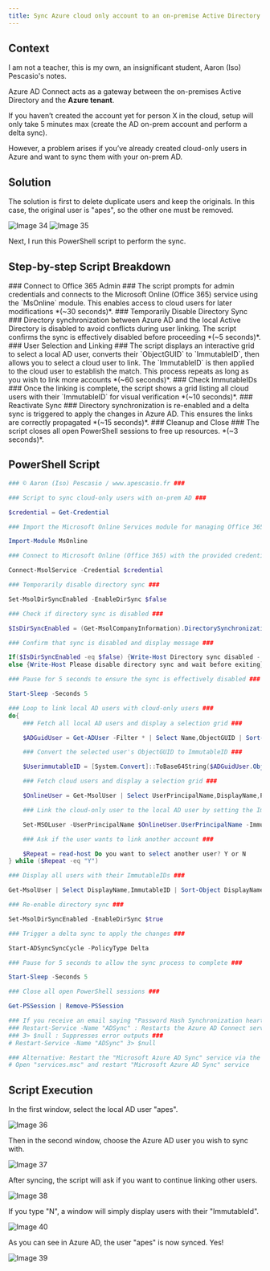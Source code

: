```yaml
---
title: Sync Azure cloud only account to an on-premise Active Directory 
---
```


## Context

I am not a teacher, this is my own, an insignificant student, Aaron (Iso) Pescasio's notes.

Azure AD Connect acts as a gateway between the on-premises Active Directory and the **Azure tenant**.

If you haven’t created the account yet for person X in the cloud, setup will only take 5 minutes max (create the AD on-prem account and perform a delta sync).

However, a problem arises if you’ve already created cloud-only users in Azure and want to sync them with your on-prem AD.

## Solution

The solution is first to delete duplicate users and keep the originals. In this case, the original user is "apes", so the other one must be removed.

![Image 34](/images/azure/34.PNG)
![Image 35](/images/azure/35.PNG)

Next, I run this PowerShell script to perform the sync.

## Step-by-step Script Breakdown
<DynamicCallout>
<Steps>

<Step>
### Connect to Office 365 Admin ###
The script prompts for admin credentials and connects to the Microsoft Online (Office 365) service using the `MsOnline` module. This enables access to cloud users for later modifications *(~30 seconds)*.
</Step>

<Step>
### Temporarily Disable Directory Sync ###
Directory synchronization between Azure AD and the local Active Directory is disabled to avoid conflicts during user linking. The script confirms the sync is effectively disabled before proceeding *(~5 seconds)*.
</Step>

<Step>
### User Selection and Linking ###
The script displays an interactive grid to select a local AD user, converts their `ObjectGUID` to `ImmutableID`, then allows you to select a cloud user to link. The `ImmutableID` is then applied to the cloud user to establish the match. This process repeats as long as you wish to link more accounts *(~60 seconds)*.
</Step>

<Step>
### Check ImmutableIDs ###
Once the linking is complete, the script shows a grid listing all cloud users with their `ImmutableID` for visual verification *(~10 seconds)*.
</Step>

<Step>
### Reactivate Sync ###
Directory synchronization is re-enabled and a delta sync is triggered to apply the changes in Azure AD. This ensures the links are correctly propagated *(~15 seconds)*.
</Step>

<Step>
### Cleanup and Close ###
The script closes all open PowerShell sessions to free up resources. *(~3 seconds)*.
</Step>

</Steps>
</DynamicCallout>

## PowerShell Script
```ps1 title="SyncCloudOnlyToAD.ps1"
### © Aaron (Iso) Pescasio / www.apescasio.fr ###

### Script to sync cloud-only users with on-prem AD ###

$credential = Get-Credential

### Import the Microsoft Online Services module for managing Office 365 ###

Import-Module MsOnline

### Connect to Microsoft Online (Office 365) with the provided credentials ###

Connect-MsolService -Credential $credential

### Temporarily disable directory sync ###

Set-MsolDirSyncEnabled -EnableDirSync $false

### Check if directory sync is disabled ###

$IsDirSyncEnabled = (Get-MsolCompanyInformation).DirectorySynchronizationEnabled

### Confirm that sync is disabled and display message ###

If($IsDirSyncEnabled -eq $false) {Write-Host Directory sync disabled - Ready to proceed!}
else {Write-Host Please disable directory sync and wait before exiting}

### Pause for 5 seconds to ensure the sync is effectively disabled ###

Start-Sleep -Seconds 5

### Loop to link local AD users with cloud-only users ###
do{
    ### Fetch all local AD users and display a selection grid ###

    $ADGuidUser = Get-ADUser -Filter * | Select Name,ObjectGUID | Sort-Object Name | Out-GridView -Title "Select the local AD user to retrieve their Immutable ID" -PassThru

    ### Convert the selected user's ObjectGUID to ImmutableID ###

    $UserimmutableID = [System.Convert]::ToBase64String($ADGuidUser.ObjectGUID.tobytearray())

    ### Fetch cloud users and display a selection grid ###

    $OnlineUser = Get-MsolUser | Select UserPrincipalName,DisplayName,ProxyAddresses,ImmutableID | Sort-Object DisplayName | Out-GridView -Title "Select the Office 365 user to link with the AD user" -PassThru

    ### Link the cloud-only user to the local AD user by setting the ImmutableID ###

    Set-MSOLuser -UserPrincipalName $OnlineUser.UserPrincipalName -ImmutableID $UserimmutableID

    ### Ask if the user wants to link another account ###

    $Repeat = read-host Do you want to select another user? Y or N 
} while ($Repeat -eq "Y")

### Display all users with their ImmutableIDs ###

Get-MsolUser | Select DisplayName,ImmutableID | Sort-Object DisplayName | Out-GridView -Title "List of users with ImmutableID shown"

### Re-enable directory sync ###

Set-MsolDirSyncEnabled -EnableDirSync $true

### Trigger a delta sync to apply the changes ###

Start-ADSyncSyncCycle -PolicyType Delta

### Pause for 5 seconds to allow the sync process to complete ###

Start-Sleep -Seconds 5

### Close all open PowerShell sessions ###

Get-PSSession | Remove-PSSession

### If you receive an email saying "Password Hash Synchronization heartbeat was skipped in last 120 minutes", run this command ###
### Restart-Service -Name "ADSync" : Restarts the Azure AD Connect service ###
### 3> $null : Suppresses error outputs ###
# Restart-Service -Name "ADSync" 3> $null

### Alternative: Restart the "Microsoft Azure AD Sync" service via the Services console ###
# Open "services.msc" and restart "Microsoft Azure AD Sync" service
```
## Script Execution

In the first window, select the local AD user "apes".

![Image 36](/images/azure/36.PNG)

Then in the second window, choose the Azure AD user you wish to sync with.

![Image 37](/images/azure/37.PNG)

After syncing, the script will ask if you want to continue linking other users.

![Image 38](/images/azure/38.PNG)

If you type "N", a window will simply display users with their "ImmutableId".

![Image 40](/images/azure/40.PNG)

As you can see in Azure AD, the user "apes" is now synced. Yes!

![Image 39](/images/azure/39.PNG)
